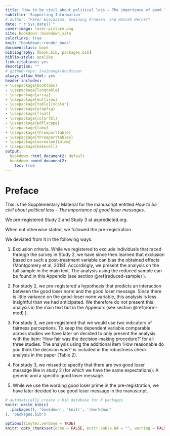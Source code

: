 ```yaml
--- 
title: 'How to be civil about political loss – The importance of good loser messages '
subtitle: 'Supporting Information'
# author: "Peter Esaiasson, Sveinung Arnesen, and Hannah Werner"
date: "`r Sys.Date()`"
cover-image: loser-picture.png
site: bookdown::bookdown_site
colorlinks: true
knit: "bookdown::render_book"
documentclass: book
bibliography: [book.bib, packages.bib]
biblio-style: apalike
link-citations: yes
description: ""
# github-repo: SveinungA/Goodloser
always_allow_html: yes
header-includes:
- \usepackage{booktabs}
- \usepackage{longtable}
- \usepackage{array}
- \usepackage{multirow}
- \usepackage[table]{xcolor}
- \usepackage{wrapfig}
- \usepackage{float}
- \usepackage{colortbl}
- \usepackage{pdflscape}
- \usepackage{tabu}
- \usepackage{threeparttable}
- \usepackage{threeparttablex}
- \usepackage[normalem]{ulem}
- \usepackage{makecell}
output:
  bookdown::html_document2: default
  bookdown::word_document2:
    toc: true
---
```


# Preface

This is the Supplementary Material for the manuscript entitled *How to be civil about political loss 
– The importance of good loser messages*. 
<!-- by [Peter Esaiasson](https://www.gu.se/omuniversitetet/personal/?userId=xesape), [Hannah Werner](http://www.uva.nl/profiel/w/e/h.i.werner/h.i.werner.html), and [Sveinung Arnesen](http://frosty-bose-c7f82c.netlify.com/).  -->

We pre-registered Study 2 and Study 3 at aspredicted.org.
 
When not otherwise stated, we followed the pre-registration. 

We deviated from it in the following ways: 

1.	Exclusion criteria. 
While we registered to exclude individuals that raced through the survey in Study 2, we have since then learned that exclusion based on such a post-treatment variable can bias the obtained effects (Montgomery et al, 2018). 
Accordingly, we present the analysis on the full sample in the main text. 
The analysis using the reduced sample can be found in this Appendix (see section \@ref(reduced-sample) ). 

2.	For study 2, we pre-registered a hypothesis that predicts an interaction between the good loser norm and the good loser message.
Since there is little variance on the good-loser norm variable, this analysis is less insightful than we had anticipated. 
We therefore do not present this analysis in the main text but in the Appendix (see section \@ref(norm-mod) ). 

3.	For study 3, we pre-registered that we would use two indicators of fairness perceptions. 
To keep the dependent variable comparable across studies we have later on decided to only present the analysis with the item:
'How fair was the decision-making procedure?' for all three studies. 
The analysis using the additional item 'How reasonable do you think the decision was?' is included in the robustness check analysis in the paper (Table 2). 

4.	For study 3, we missed to specify that there are two good loser message like in study 2 (for which we have the same expectations):
A generic and a specific good loser message.

5.	While we use the wording good loser prime in the pre-registration, we have later decided to use good loser message in the manuscript.

<!-- The study has been presented at the Barcelona-Gothenburg-Bergen workshop on Experiments in Political Science in 2018, and at the 2019 Conference of the Midwestern Political Science Association in Chicago, USA. -->

```r
# automatically create a bib database for R packages
knitr::write_bib(c(
  .packages(), 'bookdown', 'knitr', 'rmarkdown'
), 'packages.bib')

options(tinytex.verbose = TRUE)
knitr::opts_chunk$set(echo = FALSE, knitr.kable.NA = "", warning = FALSE, message = FALSE)
```

